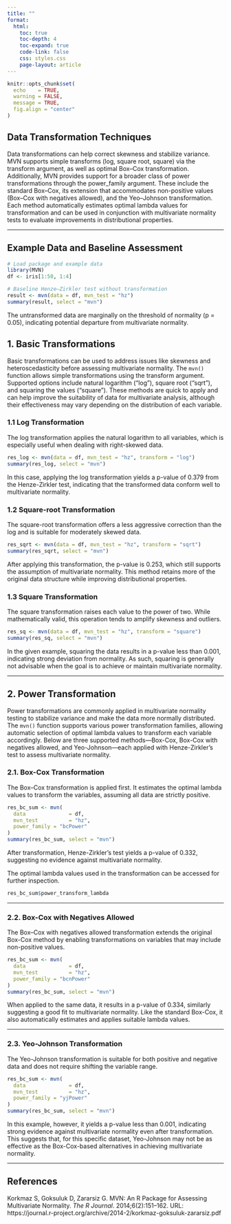 ---
title: ""
format:
  html:
    toc: true
    toc-depth: 4
    toc-expand: true
    code-link: false
    css: styles.css
    page-layout: article
---

```{r setup, include=FALSE}
knitr::opts_chunk$set(
  echo    = TRUE,
  warning = FALSE,
  message = TRUE,
  fig.align = "center"
)
```



## Data Transformation Techniques  

Data transformations can help correct skewness and stabilize variance. MVN supports simple transforms (log, square root, square) via the transform argument, as well as optimal Box–Cox transformation. Additionally, MVN provides support for a broader class of power transformations through the power_family argument. These include the standard Box–Cox, its extension that accommodates non-positive values (Box–Cox with negatives allowed), and the Yeo–Johnson transformation. Each method automatically estimates optimal lambda values for transformation and can be used in conjunction with multivariate normality tests to evaluate improvements in distributional properties.

---

## Example Data and Baseline Assessment

```{r}
# Load package and example data
library(MVN)
df <- iris[1:50, 1:4]

# Baseline Henze–Zirkler test without transformation
result <- mvn(data = df, mvn_test = "hz")
summary(result, select = "mvn")
```

The untransformed data are marginally on the threshold of normality (p = 0.05), indicating potential departure from multivariate normality.


## 1. Basic Transformations

Basic transformations can be used to address issues like skewness and heteroscedasticity before assessing multivariate normality. The `mvn()` function allows simple transformations using the transform argument. Supported options include natural logarithm ("log"), square root ("sqrt"), and squaring the values ("square"). These methods are quick to apply and can help improve the suitability of data for multivariate analysis, although their effectiveness may vary depending on the distribution of each variable.

### 1.1 Log Transformation

The log transformation applies the natural logarithm to all variables, which is especially useful when dealing with right-skewed data. 

```{r}
res_log <- mvn(data = df, mvn_test = "hz", transform = "log")
summary(res_log, select = "mvn")
```
In this case, applying the log transformation yields a p-value of 0.379 from the Henze-Zirkler test, indicating that the transformed data conform well to multivariate normality.


### 1.2 Square-root Transformation

The square-root transformation offers a less aggressive correction than the log and is suitable for moderately skewed data. 

```{r}
res_sqrt <- mvn(data = df, mvn_test = "hz", transform = "sqrt")
summary(res_sqrt, select = "mvn")
```

After applying this transformation, the p-value is 0.253, which still supports the assumption of multivariate normality. This method retains more of the original data structure while improving distributional properties.

### 1.3 Square Transformation

The square transformation raises each value to the power of two. While mathematically valid, this operation tends to amplify skewness and outliers. 

```{r}
res_sq <- mvn(data = df, mvn_test = "hz", transform = "square")
summary(res_sq, select = "mvn")
```

In the given example, squaring the data results in a p-value less than 0.001, indicating strong deviation from normality. As such, squaring is generally not advisable when the goal is to achieve or maintain multivariate normality.

---

## 2. Power Transformation

Power transformations are commonly applied in multivariate normality testing to stabilize variance and make the data more normally distributed. The `mvn()` function supports various power transformation families, allowing automatic selection of optimal lambda values to transform each variable accordingly. Below are three supported methods—Box-Cox, Box-Cox with negatives allowed, and Yeo-Johnson—each applied with Henze-Zirkler's test to assess multivariate normality.

### 2.1. Box-Cox Transformation

The Box–Cox transformation is applied first. It estimates the optimal lambda values to transform the variables, assuming all data are strictly positive.

```{r}
res_bc_sum <- mvn(
  data              = df,
  mvn_test          = "hz",
  power_family = "bcPower"
)
summary(res_bc_sum, select = "mvn")
```

After transformation, Henze-Zirkler’s test yields a p-value of 0.332, suggesting no evidence against multivariate normality. 

The optimal lambda values used in the transformation can be accessed for further inspection.

```{r}
res_bc_sum$power_transform_lambda
```

---


### 2.2. Box-Cox with Negatives Allowed

The Box–Cox with negatives allowed transformation extends the original Box-Cox method by enabling transformations on variables that may include non-positive values.

```{r}
res_bc_sum <- mvn(
  data              = df,
  mvn_test          = "hz",
  power_family = "bcnPower"
)
summary(res_bc_sum, select = "mvn")
```

When applied to the same data, it results in a p-value of 0.334, similarly suggesting a good fit to multivariate normality. Like the standard Box-Cox, it also automatically estimates and applies suitable lambda values.


---


### 2.3. Yeo-Johnson Transformation

The Yeo-Johnson transformation is suitable for both positive and negative data and does not require shifting the variable range.
```{r}
res_bc_sum <- mvn(
  data              = df,
  mvn_test          = "hz",
  power_family = "yjPower"
)
summary(res_bc_sum, select = "mvn")
```

In this example, however, it yields a p-value less than 0.001, indicating strong evidence against multivariate normality even after transformation. This suggests that, for this specific dataset, Yeo-Johnson may not be as effective as the Box-Cox-based alternatives in achieving multivariate normality.


---


## References

Korkmaz S, Goksuluk D, Zararsiz G. MVN: An R Package for Assessing Multivariate Normality. *The R Journal*. 2014;6(2):151–162. URL: https://journal.r-project.org/archive/2014-2/korkmaz-goksuluk-zararsiz.pdf
